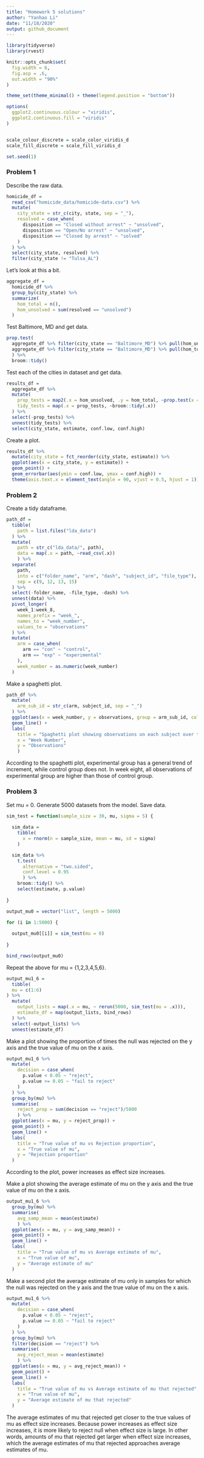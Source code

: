 ```yaml
---
title: "Homework 5 solutions"
author: "Yanhao Li"
date: "11/18/2020"
output: github_document
---
```


```r
library(tidyverse)
library(rvest)

knitr::opts_chunk$set(
  fig.width = 6,
  fig.asp = .6,
  out.width = "90%"
)

theme_set(theme_minimal() + theme(legend.position = "bottom"))

options(
  ggplot2.continuous.colour = "viridis",
  ggplot2.continuous.fill = "viridis"
)


scale_colour_discrete = scale_color_viridis_d
scale_fill_discrete = scale_fill_viridis_d

set.seed(1)
```

### Problem 1

Describe the raw data.

```r
homicide_df = 
  read_csv("homicide_data/homicide-data.csv") %>% 
  mutate(
    city_state = str_c(city, state, sep = "_"),
    resolved = case_when(
      disposition == "Closed without arrest" ~ "unsolved",
      disposition == "Open/No arrest" ~ "unsolved",
      disposition == "Closed by arrest" ~ "solved"
    )
  ) %>% 
  select(city_state, resolved) %>% 
  filter(city_state != "Tulsa_AL")
```

Let's look at this a bit.

```r
aggregate_df = 
  homicide_df %>% 
  group_by(city_state) %>% 
  summarize(
    hom_total = n(),
    hom_unsolved = sum(resolved == "unsolved")
  )
```

Test Baltimore, MD and get data.

```r
prop.test(
  aggregate_df %>% filter(city_state == "Baltimore_MD") %>% pull(hom_unsolved), 
  aggregate_df %>% filter(city_state == "Baltimore_MD") %>% pull(hom_total)
  ) %>% 
  broom::tidy()
```

Test each of the cities in dataset and get data.

```r
results_df = 
  aggregate_df %>% 
  mutate(
    prop_tests = map2(.x = hom_unsolved, .y = hom_total, ~prop.test(x = .x, n = .y)),
    tidy_tests = map(.x = prop_tests, ~broom::tidy(.x))
  ) %>% 
  select(-prop_tests) %>% 
  unnest(tidy_tests) %>% 
  select(city_state, estimate, conf.low, conf.high)
```

Create a plot.

```r
results_df %>% 
  mutate(city_state = fct_reorder(city_state, estimate)) %>% 
  ggplot(aes(x = city_state, y = estimate)) +
  geom_point() +
  geom_errorbar(aes(ymin = conf.low, ymax = conf.high)) +
  theme(axis.text.x = element_text(angle = 90, vjust = 0.5, hjust = 1))
```

### Problem 2

Create a tidy dataframe.

```r
path_df =  
  tibble(
    path = list.files("lda_data")
  ) %>% 
  mutate(
    path = str_c("lda_data/", path),
    data = map(.x = path, ~read_csv(.x))
    ) %>% 
  separate(
    path,
    into = c("folder_name", "arm", "dash", "subject_id", "file_type"),
    sep = c(9, 12, 13, 15)
  ) %>% 
  select(-folder_name, -file_type, -dash) %>% 
  unnest(data) %>% 
  pivot_longer(
    week_1:week_8,
    names_prefix = "week_",
    names_to = "week_number",
    values_to = "observations"
  ) %>% 
  mutate(
    arm = case_when(
      arm == "con" ~ "control",
      arm == "exp" ~ "experimental"
    ),
    week_number = as.numeric(week_number)
  )
```

Make a spaghetti plot.

```r
path_df %>% 
  mutate(
    arm_sub_id = str_c(arm, subject_id, sep = "_")
  ) %>% 
  ggplot(aes(x = week_number, y = observations, group = arm_sub_id, color = arm)) +
  geom_line() +
  labs(
    title = "Spaghetti plot showing observations on each subject over time",
    x = "Week Number",
    y = "Observations"
    )
```

According to the spaghetti plot, experimental group has a general trend of increment, while control group does not. In week eight, all observations of experimental group are higher than those of control group.

### Problem 3

Set mu = 0. Generate 5000 datasets from the model. Save data.

```r
sim_test = function(sample_size = 30, mu, sigma = 5) {
  
  sim_data = 
    tibble(
      x = rnorm(n = sample_size, mean = mu, sd = sigma)
    )

  sim_data %>% 
    t.test(
      alternative = "two.sided", 
      conf.level = 0.95
      ) %>% 
    broom::tidy() %>% 
    select(estimate, p.value)
  
}

output_mu0 = vector("list", length = 5000)

for (i in 1:5000) {
  
  output_mu0[[i]] = sim_test(mu = 0)
  
}

bind_rows(output_mu0)
```

Repeat the above for mu = {1,2,3,4,5,6}. 

```r
output_mu1_6 = 
  tibble(
  mu = c(1:6)
) %>% 
  mutate(
    output_lists = map(.x = mu, ~ rerun(5000, sim_test(mu = .x))),
    estimate_df = map(output_lists, bind_rows)
  ) %>% 
  select(-output_lists) %>% 
  unnest(estimate_df)
```

Make a plot showing the proportion of times the null was rejected on the y axis and the true value of mu on the x axis.

```r
output_mu1_6 %>% 
  mutate(
    decision = case_when(
      p.value < 0.05 ~ "reject",
      p.value >= 0.05 ~ "fail to reject"
    )
  ) %>% 
  group_by(mu) %>%
  summarise(
    reject_prop = sum(decision == "reject")/5000
    ) %>% 
  ggplot(aes(x = mu, y = reject_prop)) +
  geom_point() +
  geom_line() +
  labs(
    title = "True value of mu vs Rejection proportion",
    x = "True value of mu",
    y = "Rejection proportion"
  )
```

According to the plot, power increases as effect size increases.

Make a plot showing the average estimate of mu on the y axis and the true value of mu on the x axis.

```r
output_mu1_6 %>% 
  group_by(mu) %>%
  summarise(
    avg_samp_mean = mean(estimate)
    ) %>% 
  ggplot(aes(x = mu, y = avg_samp_mean)) +
  geom_point() +
  geom_line() +
  labs(
    title = "True value of mu vs Average estimate of mu",
    x = "True value of mu",
    y = "Average estimate of mu"
  )
```

Make a second plot the average estimate of mu only in samples for which the null was rejected on the y axis and the true value of mu on the x axis.

```r
output_mu1_6 %>% 
  mutate(
    decision = case_when(
      p.value < 0.05 ~ "reject",
      p.value >= 0.05 ~ "fail to reject"
    )
  ) %>% 
  group_by(mu) %>%
  filter(decision == "reject") %>% 
  summarise(
    avg_reject_mean = mean(estimate)
    ) %>% 
  ggplot(aes(x = mu, y = avg_reject_mean)) +
  geom_point() +
  geom_line() +
  labs(
    title = "True value of mu vs Average estimate of mu that rejected",
    x = "True value of mu",
    y = "Average estimate of mu that rejected"
  )
```

The average estimates of mu that rejected get closer to the true values of mu as effect size increases. Because power increases as effect size increases, it is more likely to reject null when effect size is large. In other words, amounts of mu that rejected get larger when effect size increases, which the average estimates of mu that rejected approaches average estimates of mu.